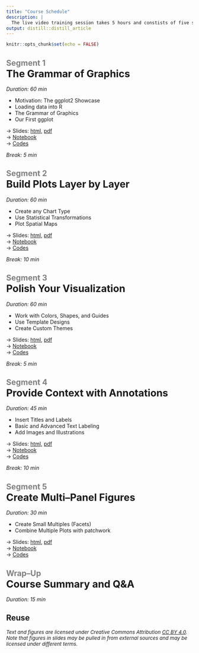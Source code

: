 ```yaml
---
title: "Course Schedule"
description: |
  The live video training session takes 5 hours and constists of five segments. Each segment contains a lecture, hands-on examples, exercises, and a Q&A session.
output: distill::distill_article
---
```


```r
knitr::opts_chunk$set(echo = FALSE)
```


## <b style='color:gray;'>Segment 1</b><br><b style='font-size:20pt;'>The Grammar of Graphics</b>

*Duration: 60 min*

-  Motivation: The ggplot2 Showcase
-  Loading data into R
-  The Grammar of Graphics
-  Our First ggplot

→ Slides: [html](slides/grammar.html), [pdf](slides/grammar.pdf)  
→ [Notebook](codes/grammar-rmarkdown.html)   
→ [Codes](codes/grammar-rmarkdown.Rmd)  

*Break: 5 min*

## <b style='color:gray;'>Segment 2</b><br><b style='font-size:20pt;'>Build Plots Layer by Layer</b>

*Duration: 60 min*

<p class="nospace"></p>
-  Create any Chart Type
-  Use Statistical Transformations
-  Plot Spatial Maps

→ Slides: [html](slides/layers.html), [pdf](slides/layers.pdf)  
→ [Notebook](codes/layers-rmarkdown.html)   
→ [Codes](codes/layers-rmarkdown.Rmd)  

*Break: 10 min*

## <b style='color:gray;'>Segment 3</b><br><b style='font-size:20pt;'>Polish Your Visualization</b>

*Duration: 60 min*

-  Work with Colors, Shapes, and Guides
-  Use Template Designs
-  Create Custom Themes

→ Slides: [html](slides/themes.html), [pdf](slides/themes.pdf)  
→ [Notebook](codes/themes-rmarkdown.html)   
→ [Codes](codes/themes-rmarkdown.Rmd)  

*Break: 5 min*

## <b style='color:gray;'>Segment 4</b><br><b style='font-size:20pt;'>Provide Context with Annotations</b>

*Duration: 45 min*

-  Insert Titles and Labels
-  Basic and Advanced Text Labeling
-  Add Images and Illustrations

→ Slides: [html](slides/annotation.html), [pdf](slides/annotation.pdf)  
→ [Notebook](codes/annotation-rmarkdown.html)   
→ [Codes](codes/annotation-rmarkdown.Rmd)  

*Break: 10 min*


## <b style='color:gray;'>Segment 5</b><br><b style='font-size:20pt;'>Create Multi–Panel Figures</b>

*Duration: 30 min*

-  Create Small Multiples (Facets)
-  Combine Multiple Plots with patchwork

→ Slides: [html](slides/multipanel.html), [pdf](slides/multipanel.pdf)  
→ [Notebook](codes/multipanel-rmarkdown.html)   
→ [Codes](codes/multipanel-rmarkdown.Rmd)  


## <b style='color:gray;'>Wrap–Up</b><br><b style='font-size:20pt;'>Course Summary and Q&A</b>

*Duration: 15 min*


## Reuse {.appendix}

<i style=font-size:10pt;>Text and figures are licensed under Creative Commons Attribution <a href='https://creativecommons.org/licenses/by/4.0/'>CC BY 4.0</a>.<br>Note that figures in slides may be pulled in from external sources and may be licensed under different terms.</i>